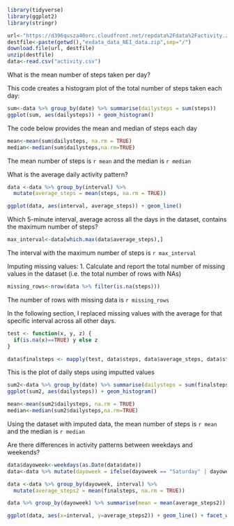 
```r
library(tidyverse)
library(ggplot2)
library(stringr)

url<-"https://d396qusza40orc.cloudfront.net/repdata%2Fdata%2Factivity.zip"
destfile<-paste(getwd(),"exdata_data_NEI_data.zip",sep="/") 
download.file(url, destfile)
unzip(destfile)
data<-read.csv("activity.csv")

```
What is the mean number of steps taken per day?


This code creates a histogram plot of the total number of steps taken each day:
  
```r
sum<-data %>% group_by(date) %>% summarise(dailysteps = sum(steps))
ggplot(sum, aes(dailysteps)) + geom_histogram()
```


The code below provides the mean and median of steps each day


```r

mean<-mean(sum$dailysteps, na.rm = TRUE)
median<-median(sum$dailysteps,na.rm=TRUE)
```
                
The mean number of steps is `r mean` and the median is `r median`


What is the average daily activity pattern?

```r
data <-data %>% group_by(interval) %>% 
  mutate(average_steps = mean(steps, na.rm = TRUE))

ggplot(data, aes(interval, average_steps)) + geom_line()
```
Which 5-minute interval, average across all the days in the dataset, 
contains the maximum number of steps?

  ```r

max_interval<-data[which.max(data$average_steps),]

```
The interval with the maximum number of steps is `r max_interval`

Imputing missing values: 
1. Calculate and report the total number of missing values in the dataset 
(i.e. the total number of rows with NAs)
```r
missing_rows<-nrow(data %>% filter(is.na(steps)))
```
The number of rows with missing data is `r missing_rows`

In the following section, I replaced missing values with the average for 
that specific interval across all other days. 

```r
test <- function(x, y, z) {
  if(is.na(x)==TRUE) y else z
}

data$finalsteps <- mapply(test, data$steps, data$average_steps, data$steps)

```

This is the plot of daily steps using imputted values
```r
sum2<-data %>% group_by(date) %>% summarise(dailysteps = sum(finalsteps))
ggplot(sum2, aes(dailysteps)) + geom_histogram()
```
```r

mean<-mean(sum2$dailysteps, na.rm = TRUE)
median<-median(sum2$dailysteps,na.rm=TRUE)
```
                
Using the dataset with imputed data, the mean number of steps is `r mean` and the median is `r median`


Are there differences in activity patterns between weekdays and weekends?
```r
data$dayoweek<-weekdays(as.Date(data$date))
data<-data %>% mutate(dayoweek = ifelse(dayoweek == "Saturday" | dayoweek == "Sunday", "weekend", "weekday"))

data <-data %>% group_by(dayoweek, interval) %>% 
  mutate(average_steps2 = mean(finalsteps, na.rm = TRUE))

data %>% group_by(dayoweek) %>% summarise(mean = mean(average_steps2))

ggplot(data, aes(x=interval, y=average_steps2)) + geom_line() + facet_wrap(~dayoweek)
```

